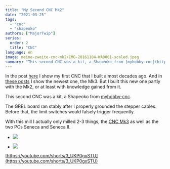```yaml
---
title: "My Second CNC Mk2"
date: "2021-03-25"
tags: 
  - "cnc"
  - "shapeoko"
authors: ["MajorTwip"]
series:
  order: 2
  title: "CNC"
language: en
image: meine-zweite-cnc-mk2/IMG-20161104-WA0001-scaled.jpeg
summary: "This second CNC was a kit, a Shapeoko from [myhobby-cnc](https://shop.myhobby-cnc.de/bausaetze/fraesen/6/shapeoko2-kit?c=12)."
---
```


In the post [here](/en/blog/2021/meine-erste-cnc) I show my first CNC that I built almost decades ago. And in [these posts](http://www.comstock.ch/category/aktuelle-projekte/cnc-v3/) I show the newest one, the Mk3. But I built this new one partly with the Mk2, or at least with knowledge gained from it.

This second CNC was a kit, a Shapeoko from [myhobby-cnc](https://shop.myhobby-cnc.de/bausaetze/fraesen/6/shapeoko2-kit?c=12).

The GRBL board ran stably after I properly grounded the stepper cables. Before that, the limit switches would falsely trigger frequently.

With this mill I actually only milled 2-3 things, the [CNC Mk3](http://www.comstock.ch/category/aktuelle-projekte/cnc-v3/) as well as the two PCs Seneca and Seneca II.

- ![](/static/images/blog/meine-zweite-cnc-mk2/20180206_193044-1024x576.jpg)
    
- ![](/static/images/blog/meine-zweite-cnc-mk2/IMG-20161104-WA0001-1024x576.jpeg)
    

[https://youtube.com/shorts/3_UKP0gxSTU](https://youtube.com/shorts/3_UKP0gxSTU)
